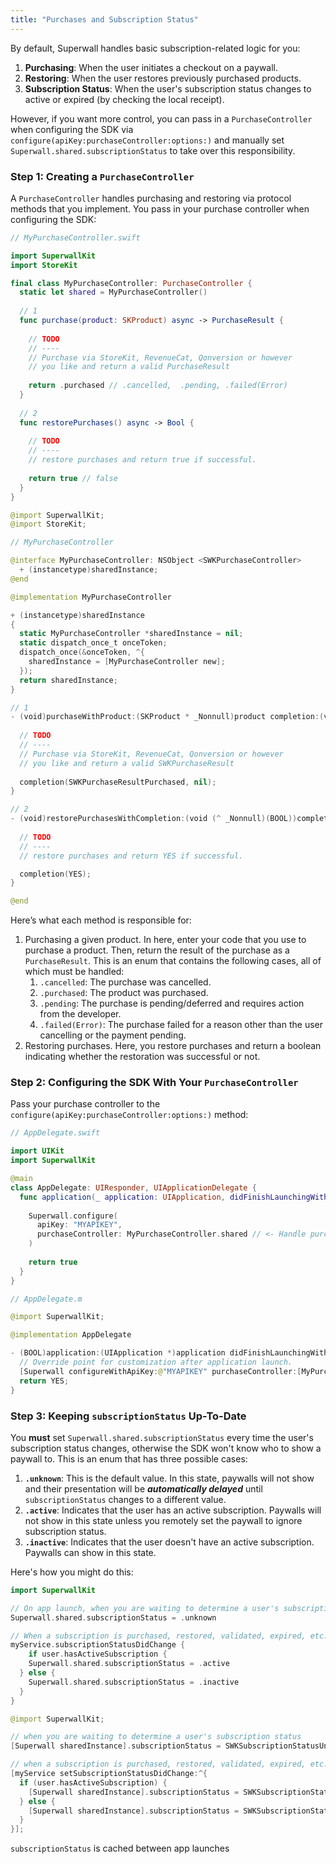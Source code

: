 ```yaml
---
title: "Purchases and Subscription Status"
---
```


By default, Superwall handles basic subscription-related logic for you:

1. **Purchasing**: When the user initiates a checkout on a paywall.
2. **Restoring**: When the user restores previously purchased products.
3. **Subscription Status**: When the user's subscription status changes to active or expired (by checking the local receipt).

However, if you want more control, you can pass in a `PurchaseController` when configuring the SDK via `configure(apiKey:purchaseController:options:)` and manually set `Superwall.shared.subscriptionStatus` to take over this responsibility.

### Step 1: Creating a `PurchaseController`

A `PurchaseController` handles purchasing and restoring via protocol methods that you implement. You pass in your purchase controller when configuring the SDK:


<CodeGroup>

```swift Swift
// MyPurchaseController.swift

import SuperwallKit
import StoreKit

final class MyPurchaseController: PurchaseController {
  static let shared = MyPurchaseController()
  
  // 1
  func purchase(product: SKProduct) async -> PurchaseResult {
   
    // TODO
    // ----
   	// Purchase via StoreKit, RevenueCat, Qonversion or however 
    // you like and return a valid PurchaseResult
    
    return .purchased // .cancelled,  .pending, .failed(Error)
  }
  
  // 2
  func restorePurchases() async -> Bool {
    
    // TODO
    // ----
    // restore purchases and return true if successful.
    
    return true // false
  }
}
```

```swift Objective-C
@import SuperwallKit;
@import StoreKit;

// MyPurchaseController

@interface MyPurchaseController: NSObject <SWKPurchaseController>
  + (instancetype)sharedInstance;
@end

@implementation MyPurchaseController

+ (instancetype)sharedInstance
{
  static MyPurchaseController *sharedInstance = nil;
  static dispatch_once_t onceToken;
  dispatch_once(&onceToken, ^{
    sharedInstance = [MyPurchaseController new];
  });
  return sharedInstance;
}

// 1
- (void)purchaseWithProduct:(SKProduct * _Nonnull)product completion:(void (^ _Nonnull)(enum SWKPurchaseResult, NSError * _Nullable))completion {
  
  // TODO
  // ----
  // Purchase via StoreKit, RevenueCat, Qonversion or however 
  // you like and return a valid SWKPurchaseResult
  
  completion(SWKPurchaseResultPurchased, nil);
}

// 2
- (void)restorePurchasesWithCompletion:(void (^ _Nonnull)(BOOL))completion {
	
  // TODO
  // ----
  // restore purchases and return YES if successful.

  completion(YES);
}

@end
```

</CodeGroup>

Here’s what each method is responsible for:

1. Purchasing a given product. In here, enter your code that you use to purchase a product. Then, return the result of the purchase as a `PurchaseResult`. This is an enum that contains the following cases, all of which must be handled:  
   1. `.cancelled`: The purchase was cancelled.  
   2. `.purchased`: The product was purchased.  
   3. `.pending`: The purchase is pending/deferred and requires action from the developer.  
   4. `.failed(Error)`: The purchase failed for a reason other than the user cancelling or the payment pending.
2. Restoring purchases. Here, you restore purchases and return a boolean indicating whether the restoration was successful or not.

### Step 2: Configuring the SDK With Your `PurchaseController`

Pass your purchase controller to the `configure(apiKey:purchaseController:options:)` method:

<CodeGroup>

```swift Swift
// AppDelegate.swift

import UIKit
import SuperwallKit

@main
class AppDelegate: UIResponder, UIApplicationDelegate {
  func application(_ application: UIApplication, didFinishLaunchingWithOptions launchOptions: [UIApplication.LaunchOptionsKey: Any]?) -> Bool {
    
    Superwall.configure(
      apiKey: "MYAPIKEY", 
      purchaseController: MyPurchaseController.shared // <- Handle purchases on your own
    )
   
    return true
  }
}
```

```swift Objective-C
// AppDelegate.m

@import SuperwallKit;

@implementation AppDelegate

- (BOOL)application:(UIApplication *)application didFinishLaunchingWithOptions:(NSDictionary *)launchOptions {
  // Override point for customization after application launch.
  [Superwall configureWithApiKey:@"MYAPIKEY" purchaseController:[MyPurchaseController sharedInstance] options:nil completion:nil];
  return YES;
}
```

</CodeGroup>

### Step 3: Keeping `subscriptionStatus` Up-To-Date

You **must** set `Superwall.shared.subscriptionStatus` every time the user's subscription status changes, otherwise the SDK won't know who to show a paywall to. This is an enum that has three possible cases:

1. **`.unknown`**: This is the default value. In this state, paywalls will not show and their presentation will be **_automatically delayed_** until `subscriptionStatus` changes to a different value.
2. **`.active`**: Indicates that the user has an active subscription. Paywalls will not show in this state unless you remotely set the paywall to ignore subscription status.
3. **`.inactive`**: Indicates that the user doesn't have an active subscription. Paywalls can show in this state.

Here's how you might do this:

<CodeGroup>

```swift Swift
import SuperwallKit

// On app launch, when you are waiting to determine a user's subscription status.
Superwall.shared.subscriptionStatus = .unknown

// When a subscription is purchased, restored, validated, expired, etc...
myService.subscriptionStatusDidChange {
 	if user.hasActiveSubscription {
    Superwall.shared.subscriptionStatus = .active 
  } else {
   	Superwall.shared.subscriptionStatus = .inactive
  }
}
```

```swift Objective-C
@import SuperwallKit;

// when you are waiting to determine a user's subscription status
[Superwall sharedInstance].subscriptionStatus = SWKSubscriptionStatusUnknown;

// when a subscription is purchased, restored, validated, expired, etc...
[myService setSubscriptionStatusDidChange:^{
  if (user.hasActiveSubscription) {
    [Superwall sharedInstance].subscriptionStatus = SWKSubscriptionStatusActive;
  } else {
    [Superwall sharedInstance].subscriptionStatus = SWKSubscriptionStatusInactive;
  }
}];
```
</CodeGroup>

<Note> `subscriptionStatus` is cached between app launches </Note>
